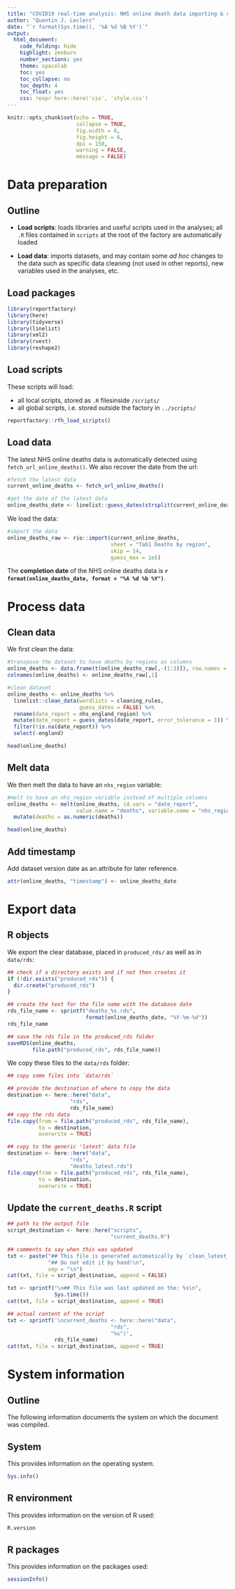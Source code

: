 ```yaml
---
title: "COVID19 real-time analysis: NHS online death data importing & cleaning"
author: "Quentin J. Leclerc"
date: "`r format(Sys.time(), '%A %d %B %Y')`"
output:
  html_document:
    code_folding: hide
    highlight: zenburn
    number_sections: yes
    theme: spacelab
    toc: yes
    toc_collapse: no
    toc_depth: 4
    toc_float: yes
    css: !expr here::here('css', 'style.css')
---
```


```r
knitr::opts_chunk$set(echo = TRUE,
                      collapse = TRUE,
                      fig.width = 8,
                      fig.height = 6,
                      dpi = 150,
                      warning = FALSE,
                      message = FALSE)
```



<!-- ======================================================= -->
<!-- ======================================================= -->
<!-- ======================================================= -->

# Data preparation {.tabset .tabset-fade .tabset-pills}

## Outline


* **Load scripts**: loads libraries and useful scripts used in the analyses; all
`.R` files contained in `scripts` at the root of the factory are automatically
loaded

* **Load data**: imports datasets, and may contain some *ad hoc* changes to the
data such as specific data cleaning (not used in other reports), new variables
used in the analyses, etc.



## Load packages

```r

library(reportfactory)
library(here)
library(tidyverse)
library(linelist)
library(xml2)
library(rvest)
library(reshape2)

```



## Load scripts

These scripts will load:

* all local scripts, stored as `.R` filesinside `/scripts/`
* all global scripts, i.e. stored outside the factory in `../scripts/`

```r

reportfactory::rfh_load_scripts()

```





## Load data

The latest NHS online deaths data is automatically detected using
`fetch_url_online_deaths()`. We also recover the date from the url:

```r

#fetch the latest data
current_online_deaths <- fetch_url_online_deaths() 

#get the date of the latest data
online_deaths_date <- linelist::guess_dates(strsplit(current_online_deaths, "total-announced-deaths")[[1]][2])

```

We load the data:

```r

#import the data
online_deaths_raw <- rio::import(current_online_deaths,
                                 sheet = "Tab1 Deaths by region",
                                 skip = 14,
                                 guess_max = 1e5)

```

The **completion date** of the NHS online deaths data is
**`r format(online_deaths_date, format = "%A %d %b %Y")`**.






<!-- ======================================================= -->
<!-- ======================================================= -->
<!-- ======================================================= -->

# Process data {.tabset .tabset-fade .tabset-pills}

## Clean data

We first clean the data:

```r

#transpose the dataset to have deaths by regions as columns
online_deaths <- data.frame(t(online_deaths_raw[,-(1:3)]), row.names = NULL)
colnames(online_deaths) <- online_deaths_raw[,1]  

#clean dataset
online_deaths <- online_deaths %>%
  linelist::clean_data(wordlists = cleaning_rules,
                       guess_dates = FALSE) %>%
  rename(date_report = nhs_england_region) %>%
  mutate(date_report = guess_dates(date_report, error_tolerance = 1)) %>%
  filter(!is.na(date_report)) %>%
  select(-england)

head(online_deaths)

```


## Melt data

We then melt the data to have an `nhs_region` variable:

```r

#melt to have an nhs_region variable instead of multiple columns
online_deaths <- melt(online_deaths, id.vars = "date_report",
                      value.name = "deaths", variable.name = "nhs_region") %>%
  mutate(deaths = as.numeric(deaths))

head(online_deaths)

```



## Add timestamp

Add dataset version date as an attribute for later reference.

```r

attr(online_deaths, "timestamp") <- online_deaths_date

```





<!-- ======================================================= -->
<!-- ======================================================= -->
<!-- ======================================================= -->

# Export data {.tabset .tabset-fade .tabset-pills}

## R objects

We export the clear database, placed in `produced_rds/` as well as in
`data/rds`:

```r

## check if a directory exists and if not then creates it
if (!dir.exists("produced_rds")) {
  dir.create("produced_rds")
}

## create the text for the file name with the database date
rds_file_name <- sprintf("deaths_%s.rds",
                         format(online_deaths_date, "%Y-%m-%d"))
rds_file_name

## save the rds file in the produced_rds folder
saveRDS(online_deaths,
        file.path("produced_rds", rds_file_name))
```

We copy these files to the `data/rds` folder:

```r
## copy some files into `data/rds`

## provide the destination of where to copy the data
destination <- here::here("data",
                    "rds",
                    rds_file_name)
## copy the rds data
file.copy(from = file.path("produced_rds", rds_file_name),
          to = destination,
          overwrite = TRUE)

## copy to the generic 'latest' data file
destination <- here::here("data",
                    "rds",
                    "deaths_latest.rds")
file.copy(from = file.path("produced_rds", rds_file_name),
          to = destination,
          overwrite = TRUE)

```




## Update the `current_deaths.R` script

```r

## path to the output file 
script_destination <- here::here("scripts",
                                 "current_deaths.R")

## comments to say when this was updated
txt <- paste("## This file is generated automatically by `clean_latest_online_deaths`",
             "## Do not edit it by hand!\n",
             sep = "\n")
cat(txt, file = script_destination, append = FALSE)

txt <- sprintf("\n## This file was last updated on the: %s\n",
               Sys.time())
cat(txt, file = script_destination, append = TRUE)

## actual content of the script
txt <- sprintf('\ncurrent_deaths <- here::here("data",
                                 "rds",
                                 "%s")',
               rds_file_name)
cat(txt, file = script_destination, append = TRUE)

```







<!-- =======================================================  -->
<!-- =======================================================  -->
<!-- ======================================================= -->

# System information {.tabset .tabset-fade .tabset-pills}

## Outline

The following information documents the system on which the document was
compiled.


## System 

This provides information on the operating system.

```r
Sys.info()
```

## R environment

This provides information on the version of R used:

```r
R.version
```


## R packages

This provides information on the packages used:

```r
sessionInfo()
```
